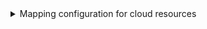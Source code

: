 <details>

<summary>Mapping configuration for cloud resources</summary>

```yaml showLineNumbers
resources:
  - kind: container.googleapis.com/Cluster
    selector:
      query: "true"
    port:
      entity:
        mappings:
          identifier: ".name"
          title: '.name | split("/") | last'
          blueprint: '"gcpCloudResource"'
          properties:
            type: '.name | split("/") | .[-2]'
            location: ".location"
          relations:
            project: ".__project.name"
  - kind: cloudfunctions.googleapis.com/Function
    selector:
      query: "true"
    port:
      entity:
        mappings:
          identifier: ".name"
          title: '.name | split("/") | last'
          blueprint: '"gcpCloudResource"'
          properties:
            type: '.name | split("/") | .[-2]'
            location: ".location"
          relations:
            project: ".__project.name"
  - kind: pubsub.googleapis.com/Topic
    selector:
      query: "true"
    port:
      entity:
        mappings:
          identifier: ".name"
          title: ".name | split("/") | last"
          blueprint: '"gcpCloudResource"'
          properties:
            type: '.name | split("/") | .[-2]'
            location: ".location"
          relations:
            project: ".__project.name"
```

</details>
